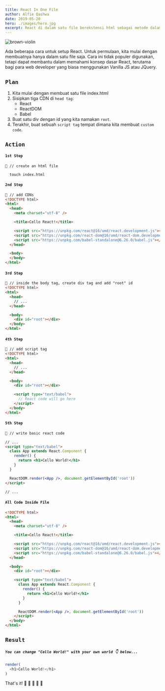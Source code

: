 ```yaml
---
title: React In One File
author: Alfie Qashwa
date: 2019-05-20
hero: ./images/hero.jpg
excerpt: React di dalam satu file berekstensi html sebagai metode dalam memperkenalkan konsep dasar.
---
```



![brown-violin](https://source.unsplash.com/U6UX9_kdcQo)

Ada beberapa cara untuk setup React. Untuk permulaan, kita mulai dengan membuatnya hanya dalam satu file saja. Cara ini tidak populer digunakan, tetapi dapat membantu dalam memahami konsep dasar React, terutama bagi para web developer yang biasa menggunakan Vanilla JS atau JQuery.

## `Plan`

1. Kita mulai dengan membuat satu file index.html
2. Sisipkan tiga CDN di `head tag`:
    - React
    - ReactDOM
    - Babel
3. Buat satu div dengan id yang kita namakan `root`.
4. Terakhir, buat sebuah `script tag` tempat dimana kita membuat `custom code`.


## `Action`

#### `1st Step`

```shell
🔴 // create an html file

  touch index.html
```

#### `2nd Step`

```html {9-11}
🔴 // add CDNs
<!DOCTYPE html>
<html>
  <head>
    <meta charset="utf-8" />

    <title>Cello React!</title>

    <script src="https://unpkg.com/react@16/umd/react.development.js"></script>
    <script src="https://unpkg.com/react-dom@16/umd/react-dom.development.js"></script>
    <script src="https://unpkg.com/babel-standalone@6.26.0/babel.js"></script>
  </head>

  <body>
  </body>
</html>
```

#### `3rd Step`

```html {9}
🔴 // inside the body tag, create div tag and add "root" id
<!DOCTYPE html>
<html>
  <head>
    // ...
  </head>

  <body>
    <div id="root"></div>
  </body>
</html>
```

#### `4th Step`

```html {11-13}
🔴 // add script tag
<!DOCTYPE html>
<html>
  <head>
    // ...
  </head>

  <body>
    <div id="root"></div>

    <script type="text/babel">
      // React code will go here
    </script>
  </body>
</html>
```

#### `5th Step`

```html {5-9,11}
🔴 // write basic react code

// ...
<script type="text/babel">
  class App extends React.Component {
    render() {
      return <h1>Cello World!</h1>
    }
  }

  ReactDOM.render(<App />, document.getElementById('root'))
</script>

// ...
```

#### `All Code Inside File`

```html
<!DOCTYPE html>
<html>
  <head>
    <meta charset="utf-8" />

    <title>Cello React!</title>

    <script src="https://unpkg.com/react@16/umd/react.development.js"></script>
    <script src="https://unpkg.com/react-dom@16/umd/react-dom.development.js"></script>
    <script src="https://unpkg.com/babel-standalone@6.26.0/babel.js"></script>
  </head>

  <body>
    <div id="root"></div>

    <script type="text/babel">
      class App extends React.Component {
        render() {
          return <h1>Cello World!</h1>
        }
      }

      ReactDOM.render(<App />, document.getElementById('root'))
    </script>
  </body>
</html>
```

## `Result`

<CelloWorld />

##### `You can change "Cello World!" with your own world 👇 below...`

```js live
render(
  <h1>Cello World!</h1>
)
```

That's it!
🎸 🎸 🎸 🎸 🎸
